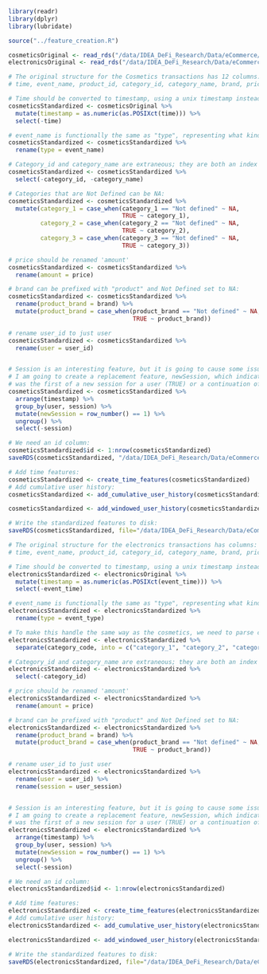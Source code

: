 ```r
library(readr)
library(dplyr)
library(lubridate)

source("../feature_creation.R")

cosmeticsOriginal <- read_rds("/data/IDEA_DeFi_Research/Data/eCommerce/Cosmetics/transactionsOriginal.rds")
electronicsOriginal <- read_rds("/data/IDEA_DeFi_Research/Data/eCommerce/Electronics/transactionsOriginal.rds")
```

```r
# The original structure for the Cosmetics transactions has 12 columns:
# time, event_name, product_id, category_id, category_name, brand, price, user_id, session, category_1, category_2, category_3

# Time should be converted to timestamp, using a unix timestamp instead of a date/time
cosmeticsStandardized <- cosmeticsOriginal %>%
  mutate(timestamp = as.numeric(as.POSIXct(time))) %>%
  select(-time)

# event_name is functionally the same as "type", representing what kind of transaction was made:
cosmeticsStandardized <- cosmeticsStandardized %>%
  rename(type = event_name)

# Category_id and category_name are extraneous; they are both an index for the categories, but category_1, category_2, and category_3 provide the same information in a split form:
cosmeticsStandardized <- cosmeticsStandardized %>%
  select(-category_id, -category_name)

# Categories that are Not Defined can be NA:
cosmeticsStandardized <- cosmeticsStandardized %>%
  mutate(category_1 = case_when(category_1 == "Not defined" ~ NA,
                                TRUE ~ category_1),
         category_2 = case_when(category_2 == "Not defined" ~ NA,
                                TRUE ~ category_2),
         category_3 = case_when(category_3 == "Not defined" ~ NA,
                                TRUE ~ category_3))

# price should be renamed 'amount'
cosmeticsStandardized <- cosmeticsStandardized %>%
  rename(amount = price)

# brand can be prefixed with "product" and Not Defined set to NA:
cosmeticsStandardized <- cosmeticsStandardized %>%
  rename(product_brand = brand) %>%
  mutate(product_brand = case_when(product_brand == "Not defined" ~ NA,
                                   TRUE ~ product_brand))

# rename user_id to just user
cosmeticsStandardized <- cosmeticsStandardized %>%
  rename(user = user_id)


# Session is an interesting feature, but it is going to cause some issues when it comes to creating a meaningful vocab.
# I am going to create a replacement feature, newSession, which indicates whether each transaction
# was the first of a new session for a user (TRUE) or a continuation of a prior session (FALSE)
cosmeticsStandardized <- cosmeticsStandardized %>%
  arrange(timestamp) %>%
  group_by(user, session) %>%
  mutate(newSession = row_number() == 1) %>%
  ungroup() %>%
  select(-session)

# We need an id column:
cosmeticsStandardized$id <- 1:nrow(cosmeticsStandardized)
saveRDS(cosmeticsStandardized, "/data/IDEA_DeFi_Research/Data/eCommerce/Cosmetics/transactionsStandardized.rds")

```

```r
# Add time features:
cosmeticsStandardized <- create_time_features(cosmeticsStandardized)
# Add cumulative user history:
cosmeticsStandardized <- add_cumulative_user_history(cosmeticsStandardized, skip_amount_types = c(), amount_cols = c("amount"))
```
```r
cosmeticsStandardized <- add_windowed_user_history(cosmeticsStandardized)
```

```r
# Write the standardized features to disk:
saveRDS(cosmeticsStandardized, file="/data/IDEA_DeFi_Research/Data/eCommerce/Cosmetics/transactions_user_time.rds")
```

```r
# The original structure for the electronics transactions has columns:
# time, event_name, product_id, category_id, category_name, brand, price, user_id, session

# Time should be converted to timestamp, using a unix timestamp instead of a date/time
electronicsStandardized <- electronicsOriginal %>%
  mutate(timestamp = as.numeric(as.POSIXct(event_time))) %>%
  select(-event_time)

# event_name is functionally the same as "type", representing what kind of transaction was made:
electronicsStandardized <- electronicsStandardized %>%
  rename(type = event_type)

# To make this handle the same way as the cosmetics, we need to parse category_code into category_1, category_2, and category_3
electronicsStandardized <- electronicsStandardized %>%
  separate(category_code, into = c("category_1", "category_2", "category_3"), sep = "\\.")

# Category_id and category_name are extraneous; they are both an index for the categories, but category_1, category_2, and category_3 provide the same information in a split form:
electronicsStandardized <- electronicsStandardized %>%
  select(-category_id)

# price should be renamed 'amount'
electronicsStandardized <- electronicsStandardized %>%
  rename(amount = price)

# brand can be prefixed with "product" and Not Defined set to NA:
electronicsStandardized <- electronicsStandardized %>%
  rename(product_brand = brand) %>%
  mutate(product_brand = case_when(product_brand == "Not defined" ~ NA,
                                   TRUE ~ product_brand))

# rename user_id to just user
electronicsStandardized <- electronicsStandardized %>%
  rename(user = user_id) %>%
  rename(session = user_session)


# Session is an interesting feature, but it is going to cause some issues when it comes to creating a meaningful vocab.
# I am going to create a replacement feature, newSession, which indicates whether each transaction
# was the first of a new session for a user (TRUE) or a continuation of a prior session (FALSE)
electronicsStandardized <- electronicsStandardized %>%
  arrange(timestamp) %>%
  group_by(user, session) %>%
  mutate(newSession = row_number() == 1) %>%
  ungroup() %>%
  select(-session)

# We need an id column:
electronicsStandardized$id <- 1:nrow(electronicsStandardized)

```

```r
# Add time features:
electronicsStandardized <- create_time_features(electronicsStandardized)
# Add cumulative user history:
electronicsStandardized <- add_cumulative_user_history(electronicsStandardized, skip_amount_types = c(), amount_cols = c("amount"))
```
```r
electronicsStandardized <- add_windowed_user_history(electronicsStandardized)
```

```r
# Write the standardized features to disk:
saveRDS(electronicsStandardized, file="/data/IDEA_DeFi_Research/Data/eCommerce/Electronics/transactions_user_time.rds")
```
